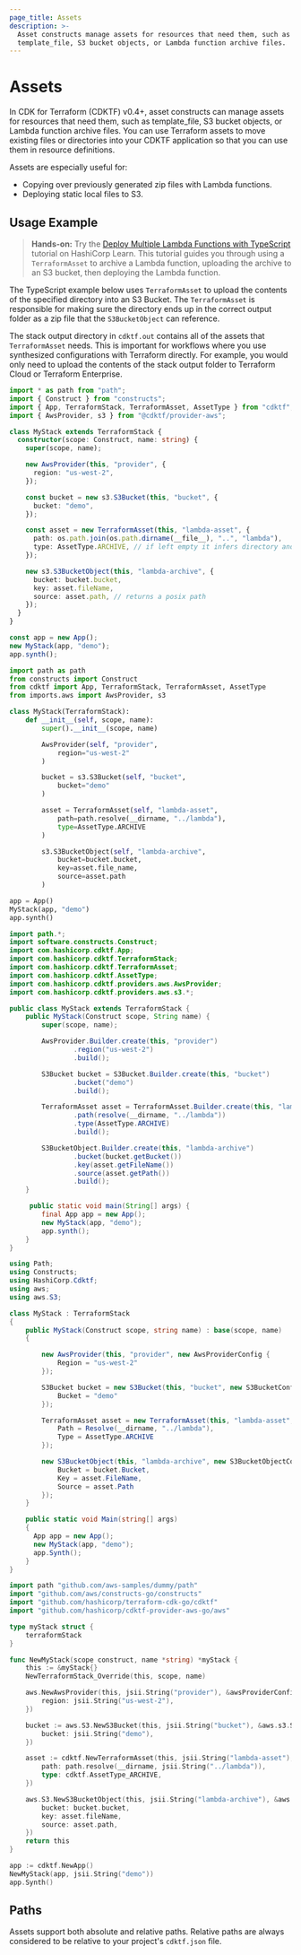 ```yaml
---
page_title: Assets
description: >-
  Asset constructs manage assets for resources that need them, such as
  template_file, S3 bucket objects, or Lambda function archive files.
---
```


# Assets

In CDK for Terraform (CDKTF) v0.4+, asset constructs can manage assets for resources that need them, such as template_file, S3 bucket objects, or Lambda function archive files. You can use Terraform assets to move existing files or directories into your CDKTF application so that you can use them in resource definitions.

Assets are especially useful for:

- Copying over previously generated zip files with Lambda functions.
- Deploying static local files to S3.

## Usage Example

> **Hands-on:** Try the [Deploy Multiple Lambda Functions with TypeScript](https://learn.hashicorp.com/tutorials/terraform/cdktf-assets-stacks-lambda?in=terraform/cdktf) tutorial on HashiCorp Learn. This tutorial guides you through using a `TerraformAsset` to archive a Lambda function, uploading the archive to an S3 bucket, then deploying the Lambda function.

The TypeScript example below uses `TerraformAsset` to upload the contents of the specified directory into an S3 Bucket. The `TerraformAsset` is responsible for making sure the directory ends up in the correct output folder as a zip file that the `S3BucketObject` can reference.

The stack output directory in `cdktf.out` contains all of the assets that `TerraformAsset` needs. This is important for workflows where you use synthesized configurations with Terraform directly. For example, you would only need to upload the contents of the stack output folder to Terraform Cloud or Terraform Enterprise.

<CodeTabs>

```ts
import * as path from "path";
import { Construct } from "constructs";
import { App, TerraformStack, TerraformAsset, AssetType } from "cdktf";
import { AwsProvider, s3 } from "@cdktf/provider-aws";

class MyStack extends TerraformStack {
  constructor(scope: Construct, name: string) {
    super(scope, name);

    new AwsProvider(this, "provider", {
      region: "us-west-2",
    });

    const bucket = new s3.S3Bucket(this, "bucket", {
      bucket: "demo",
    });

    const asset = new TerraformAsset(this, "lambda-asset", {
      path: os.path.join(os.path.dirname(__file__), "..", "lambda"),
      type: AssetType.ARCHIVE, // if left empty it infers directory and file
    });

    new s3.S3BucketObject(this, "lambda-archive", {
      bucket: bucket.bucket,
      key: asset.fileName,
      source: asset.path, // returns a posix path
    });
  }
}

const app = new App();
new MyStack(app, "demo");
app.synth();
```

```python
import path as path
from constructs import Construct
from cdktf import App, TerraformStack, TerraformAsset, AssetType
from imports.aws import AwsProvider, s3

class MyStack(TerraformStack):
    def __init__(self, scope, name):
        super().__init__(scope, name)

        AwsProvider(self, "provider",
            region="us-west-2"
        )

        bucket = s3.S3Bucket(self, "bucket",
            bucket="demo"
        )

        asset = TerraformAsset(self, "lambda-asset",
            path=path.resolve(__dirname, "../lambda"),
            type=AssetType.ARCHIVE
        )

        s3.S3BucketObject(self, "lambda-archive",
            bucket=bucket.bucket,
            key=asset.file_name,
            source=asset.path
        )

app = App()
MyStack(app, "demo")
app.synth()
```

```java
import path.*;
import software.constructs.Construct;
import com.hashicorp.cdktf.App;
import com.hashicorp.cdktf.TerraformStack;
import com.hashicorp.cdktf.TerraformAsset;
import com.hashicorp.cdktf.AssetType;
import com.hashicorp.cdktf.providers.aws.AwsProvider;
import com.hashicorp.cdktf.providers.aws.s3.*;

public class MyStack extends TerraformStack {
    public MyStack(Construct scope, String name) {
        super(scope, name);

        AwsProvider.Builder.create(this, "provider")
                .region("us-west-2")
                .build();

        S3Bucket bucket = S3Bucket.Builder.create(this, "bucket")
                .bucket("demo")
                .build();

        TerraformAsset asset = TerraformAsset.Builder.create(this, "lambda-asset")
                .path(resolve(__dirname, "../lambda"))
                .type(AssetType.ARCHIVE)
                .build();

        S3BucketObject.Builder.create(this, "lambda-archive")
                .bucket(bucket.getBucket())
                .key(asset.getFileName())
                .source(asset.getPath())
                .build();
    }

     public static void main(String[] args) {
        final App app = new App();
        new MyStack(app, "demo");
        app.synth();
    }
}
```

```csharp
using Path;
using Constructs;
using HashiCorp.Cdktf;
using aws;
using aws.S3;

class MyStack : TerraformStack
{
    public MyStack(Construct scope, string name) : base(scope, name)
    {

        new AwsProvider(this, "provider", new AwsProviderConfig {
            Region = "us-west-2"
        });

        S3Bucket bucket = new S3Bucket(this, "bucket", new S3BucketConfig {
            Bucket = "demo"
        });

        TerraformAsset asset = new TerraformAsset(this, "lambda-asset", new TerraformAssetConfig {
            Path = Resolve(__dirname, "../lambda"),
            Type = AssetType.ARCHIVE
        });

        new S3BucketObject(this, "lambda-archive", new S3BucketObjectConfig {
            Bucket = bucket.Bucket,
            Key = asset.FileName,
            Source = asset.Path
        });
    }

    public static void Main(string[] args)
    {
      App app = new App();
      new MyStack(app, "demo");
      app.Synth();
    }
}


```

```go
import path "github.com/aws-samples/dummy/path"
import "github.com/aws/constructs-go/constructs"
import "github.com/hashicorp/terraform-cdk-go/cdktf"
import "github.com/hashicorp/cdktf-provider-aws-go/aws"

type myStack struct {
	terraformStack
}

func NewMyStack(scope construct, name *string) *myStack {
	this := &myStack{}
	NewTerraformStack_Override(this, scope, name)

	aws.NewAwsProvider(this, jsii.String("provider"), &awsProviderConfig{
		region: jsii.String("us-west-2"),
	})

	bucket := aws.S3.NewS3Bucket(this, jsii.String("bucket"), &aws.s3.S3BucketConfig{
		bucket: jsii.String("demo"),
	})

	asset := cdktf.NewTerraformAsset(this, jsii.String("lambda-asset"), &cdktf.TerraformAssetConfig{
		path: path.resolve(__dirname, jsii.String("../lambda")),
		type: cdktf.AssetType_ARCHIVE,
	})

	aws.S3.NewS3BucketObject(this, jsii.String("lambda-archive"), &aws.s3.S3BucketObjectConfig{
		bucket: bucket.bucket,
		key: asset.fileName,
		source: asset.path,
	})
	return this
}

app := cdktf.NewApp()
NewMyStack(app, jsii.String("demo"))
app.Synth()
```

</CodeTabs>

## Paths

Assets support both absolute and relative paths. Relative paths are always considered to be relative to your project's `cdktf.json` file.
